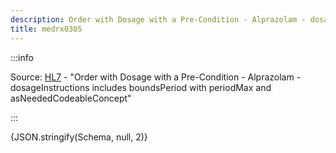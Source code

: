 ```yaml
---
description: Order with Dosage with a Pre-Condition - Alprazolam - dosageInstructions includes boundsPeriod with periodMax and asNeededCodeableConcept
title: medrx0305
---
```



:::info

Source: [HL7](https://www.hl7.org/fhir/medicationrequest0305.html) - "Order with Dosage with a Pre-Condition - Alprazolam - dosageInstructions includes boundsPeriod with periodMax and asNeededCodeableConcept"

:::

<Tabs>
  <TabItem value="text" label="Human readable text" default>
    <MultipleDosagesToText dosages={Schema} config={{}} />
  </TabItem>
  <TabItem value="json" label="Dosage">
    <CodeBlock language="json">{JSON.stringify(Schema, null, 2)}</CodeBlock>
  </TabItem>
</Tabs>
